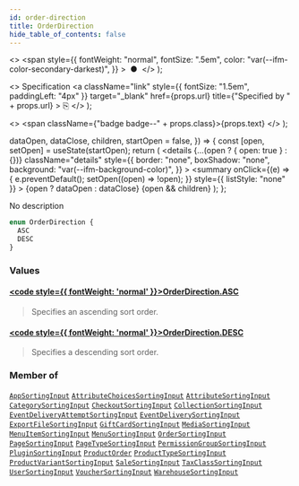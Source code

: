 ```yaml
---
id: order-direction
title: OrderDirection
hide_table_of_contents: false
---
```


  <>
    <span
      style={{
        fontWeight: "normal",
        fontSize: ".5em",
        color: "var(--ifm-color-secondary-darkest)",
      }}
    >
      &nbsp;●&nbsp;
    </span>
  </>
);

  <>
    Specification
    <a
      className="link"
      style={{ fontSize: "1.5em", paddingLeft: "4px" }}
      target="\_blank"
      href={props.url}
      title={"Specified by " + props.url}
    >
      ⎘
    </a>
  </>
);

  <>
    <span className={"badge badge--" + props.class}>{props.text}</span>
  </>
);


  dataOpen,
  dataClose,
  children,
  startOpen = false,
}) => {
  const [open, setOpen] = useState(startOpen);
  return (
    <details
      {...(open ? { open: true } : {})}
      className="details"
      style={{
        border: "none",
        boxShadow: "none",
        background: "var(--ifm-background-color)",
      }}
    >
      <summary
        onClick={(e) => {
          e.preventDefault();
          setOpen((open) => !open);
        }}
        style={{ listStyle: "none" }}
      >
        {open ? dataOpen : dataClose}
      </summary>
      {open && children}
    </details>
  );
};

No description

```graphql
enum OrderDirection {
  ASC
  DESC
}
```

### Values

#### [<code style={{ fontWeight: 'normal' }}>OrderDirection.<b>ASC</b></code>](#)

> Specifies an ascending sort order.

#### [<code style={{ fontWeight: 'normal' }}>OrderDirection.<b>DESC</b></code>](#)

> Specifies a descending sort order.

### Member of

[`AppSortingInput`](../../../api-storefront/apps/inputs/app-sorting-input) <Badge class="secondary" text="input"/><Bullet />[`AttributeChoicesSortingInput`](../../../api-storefront/attributes/inputs/attribute-choices-sorting-input) <Badge class="secondary" text="input"/><Bullet />[`AttributeSortingInput`](../../../api-storefront/attributes/inputs/attribute-sorting-input) <Badge class="secondary" text="input"/><Bullet />[`CategorySortingInput`](../../../api-storefront/products/inputs/category-sorting-input) <Badge class="secondary" text="input"/><Bullet />[`CheckoutSortingInput`](../../../api-storefront/checkout/inputs/checkout-sorting-input) <Badge class="secondary" text="input"/><Bullet />[`CollectionSortingInput`](../../../api-storefront/products/inputs/collection-sorting-input) <Badge class="secondary" text="input"/><Bullet />[`EventDeliveryAttemptSortingInput`](../../../api-storefront/webhooks/inputs/event-delivery-attempt-sorting-input) <Badge class="secondary" text="input"/><Bullet />[`EventDeliverySortingInput`](../../../api-storefront/webhooks/inputs/event-delivery-sorting-input) <Badge class="secondary" text="input"/><Bullet />[`ExportFileSortingInput`](../../../api-storefront/miscellaneous/inputs/export-file-sorting-input) <Badge class="secondary" text="input"/><Bullet />[`GiftCardSortingInput`](../../../api-storefront/gift-cards/inputs/gift-card-sorting-input) <Badge class="secondary" text="input"/><Bullet />[`MediaSortingInput`](../../../api-storefront/products/inputs/media-sorting-input) <Badge class="secondary" text="input"/><Bullet />[`MenuItemSortingInput`](../../../api-storefront/miscellaneous/inputs/menu-item-sorting-input) <Badge class="secondary" text="input"/><Bullet />[`MenuSortingInput`](../../../api-storefront/miscellaneous/inputs/menu-sorting-input) <Badge class="secondary" text="input"/><Bullet />[`OrderSortingInput`](../../../api-storefront/orders/inputs/order-sorting-input) <Badge class="secondary" text="input"/><Bullet />[`PageSortingInput`](../../../api-storefront/pages/inputs/page-sorting-input) <Badge class="secondary" text="input"/><Bullet />[`PageTypeSortingInput`](../../../api-storefront/pages/inputs/page-type-sorting-input) <Badge class="secondary" text="input"/><Bullet />[`PermissionGroupSortingInput`](../../../api-storefront/users/inputs/permission-group-sorting-input) <Badge class="secondary" text="input"/><Bullet />[`PluginSortingInput`](../../../api-storefront/miscellaneous/inputs/plugin-sorting-input) <Badge class="secondary" text="input"/><Bullet />[`ProductOrder`](../../../api-storefront/products/inputs/product-order) <Badge class="secondary" text="input"/><Bullet />[`ProductTypeSortingInput`](../../../api-storefront/products/inputs/product-type-sorting-input) <Badge class="secondary" text="input"/><Bullet />[`ProductVariantSortingInput`](../../../api-storefront/products/inputs/product-variant-sorting-input) <Badge class="secondary" text="input"/><Bullet />[`SaleSortingInput`](../../../api-storefront/discounts/inputs/sale-sorting-input) <Badge class="secondary" text="input"/><Bullet />[`TaxClassSortingInput`](../../../api-storefront/taxes/inputs/tax-class-sorting-input) <Badge class="secondary" text="input"/><Bullet />[`UserSortingInput`](../../../api-storefront/users/inputs/user-sorting-input) <Badge class="secondary" text="input"/><Bullet />[`VoucherSortingInput`](../../../api-storefront/discounts/inputs/voucher-sorting-input) <Badge class="secondary" text="input"/><Bullet />[`WarehouseSortingInput`](../../../api-storefront/products/inputs/warehouse-sorting-input) <Badge class="secondary" text="input"/>
